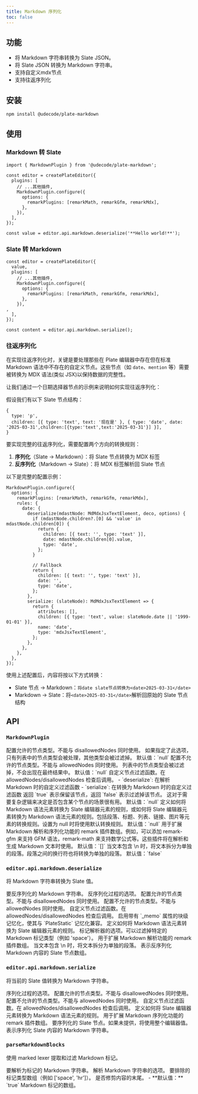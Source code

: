 ```yaml
---
title: Markdown 序列化
toc: false
---
```


<ComponentPreview name="markdown-demo" />

<PackageInfo>

## 功能

- 将 Markdown 字符串转换为 Slate JSON。
- 将 Slate JSON 转换为 Markdown 字符串。
- 支持自定义mdx节点
- 支持往返序列化

</PackageInfo>

## 安装

```bash
npm install @udecode/plate-markdown
```

## 使用

### Markdown 转 Slate

```tsx
import { MarkdownPlugin } from '@udecode/plate-markdown';

const editor = createPlateEditor({ 
  plugins: [
    // ...其他插件,
    MarkdownPlugin.configure({
      options: {
        remarkPlugins: [remarkMath, remarkGfm, remarkMdx],
      },
    }),
  ],
});

const value = editor.api.markdown.deserialize('**Hello world!**');
```

<ComponentPreview name="markdown-to-slate-demo" />

### Slate 转 Markdown


```tsx
const editor = createPlateEditor({ 
  value,
  plugins: [
    // ...其他插件,
    MarkdownPlugin.configure({
      options: {
        remarkPlugins: [remarkMath, remarkGfm, remarkMdx],
      },
    }),
,
  ],
});

const content = editor.api.markdown.serialize();
```

### 往返序列化

在实现往返序列化时，关键是要处理那些在 Plate 编辑器中存在但在标准 Markdown 语法中不存在的自定义节点。这些节点（如 `date`、`mention` 等）需要被转换为 MDX 语法(类似 JSX)以保持数据的完整性。

让我们通过一个日期选择器节点的示例来说明如何实现往返序列化：

假设我们有以下 Slate 节点结构：
```tsx
{
  type: 'p',
  children: [{ type: 'text', text: '现在是' }, { type: 'date', date: '2025-03-31',children:[{type:'text',text:'2025-03-31'}] }],
}
```

要实现完整的往返序列化，需要配置两个方向的转换规则：

1. **序列化**（Slate → Markdown）：将 Slate 节点转换为 MDX 标签
2. **反序列化**（Markdown → Slate）：将 MDX 标签解析回 Slate 节点

以下是完整的配置示例：
```tsx
MarkdownPlugin.configure({
  options: {
    remarkPlugins: [remarkMath, remarkGfm, remarkMdx],
    rules: {
      date: {
        deserialize(mdastNode: MdMdxJsxTextElement, deco, options) {
          if (mdastNode.children?.[0] && 'value' in mdastNode.children[0]) {
            return {
              children: [{ text: '', type: 'text' }],
              date: mdastNode.children[0].value,
              type: 'date',
            };
          }

          // Fallback
          return {
            children: [{ text: '', type: 'text' }],
            date: '',
            type: 'date',
          };
        },
        serialize: (slateNode): MdMdxJsxTextElement => {
          return {
            attributes: [],
            children: [{ type: 'text', value: slateNode.date || '1999-01-01' }],
            name: 'date',
            type: 'mdxJsxTextElement',
          };
        },
      },
    },
  },
});
```

使用上述配置后，内容将按以下方式转换：

- Slate 节点 → Markdown：`将date slate节点转换为<date>2025-03-31</date>`
- Markdown → Slate：将`<date>2025-03-31</date>`解析回原始的 Slate 节点结构


## API

### `MarkdownPlugin`

<API name="MarkdownPlugin">
<APIOptions>
  <APIItem name="allowedNodes" type="NodesConfig | null">
    配置允许的节点类型。不能与 disallowedNodes 同时使用。
    如果指定了此选项，只有列表中的节点类型会被处理，其他类型会被过滤掉。
    默认值：`null`
  </APIItem>
  <APIItem name="disallowedNodes" type="NodesConfig | null">
    配置不允许的节点类型。不能与 allowedNodes 同时使用。
    列表中的节点类型会被过滤掉，不会出现在最终结果中。
    默认值：`null`
  </APIItem>
  <APIItem name="allowNode" type="AllowNodeConfig">
    自定义节点过滤函数。在 allowedNodes/disallowedNodes 检查后调用。
    - `deserialize`: 在解析 Markdown 时的自定义过滤函数
    - `serialize`: 在转换为 Markdown 时的自定义过滤函数
    返回 `true` 表示保留该节点，返回 `false` 表示过滤掉该节点。
    这对于需要复杂逻辑来决定是否包含某个节点的场景很有用。
    默认值：`null`
  </APIItem>
  <APIItem name="rules" type="TRules | null">
    定义如何将 Markdown 语法元素转换为 Slate 编辑器元素的规则，或如何将 Slate 编辑器元素转换为 Markdown 语法元素的规则。包括段落、标题、列表、链接、图片等元素的转换规则。设置为 null 时将使用默认转换规则。
    默认值：`null`
  </APIItem>
  <APIItem name="remarkPlugins" type="Plugin[]">
    用于扩展 Markdown 解析和序列化功能的 remark 插件数组。例如，可以添加 remark-gfm 来支持 GFM 语法，remark-math 来支持数学公式等。这些插件将在解析和生成 Markdown 文本时使用。
    默认值：`[]`
  </APIItem>
  <APIItem name="splitLineBreaks" type="boolean">
    当文本包含 \n 时，将文本拆分为单独的段落。段落之间的换行符也将转换为单独的段落。
    默认值：`false`
  </APIItem>
</APIOptions>
</API>

### `editor.api.markdown.deserialize`

将 Markdown 字符串转换为 Slate 值。

<API name="deserialize">
<APIParameters>
  <APIItem name="markdown" type="string">
    要反序列化的 Markdown 字符串。
  </APIItem>
  <APIItem name="options" type="DeserializeMdOptions" optional>
    反序列化过程的选项。
  </APIItem>
</APIParameters>

<APIOptions type="DeserializeMdOptions">
  <APIItem name="allowedNodes" type="NodesConfig" optional>
    配置允许的节点类型。不能与 disallowedNodes 同时使用。
  </APIItem>
  <APIItem name="disallowedNodes" type="NodesConfig" optional>
    配置不允许的节点类型。不能与 allowedNodes 同时使用。
  </APIItem>
  <APIItem name="allowNode" type="AllowNodeConfig" optional>
    自定义节点过滤函数。在 allowedNodes/disallowedNodes 检查后调用。
  </APIItem>
  <APIItem name="memoize" type="boolean" optional>
    启用带有 `_memo` 属性的块级记忆化，使其与 `PlateStatic` 记忆化兼容。
  </APIItem>
  <APIItem name="rules" type="TRules" optional>
    定义如何将 Markdown 语法元素转换为 Slate 编辑器元素的规则。
  </APIItem>
  <APIItem name="parser" type="ParseMarkdownBlocksOptions" optional>
    标记解析器的选项。可以过滤掉特定的 Markdown 标记类型（例如 'space'）。
  </APIItem>
  <APIItem name="remarkPlugins" type="Plugin[]" optional>
    用于扩展 Markdown 解析功能的 remark 插件数组。
  </APIItem>
  <APIItem name="splitLineBreaks" type="boolean" optional>
    当文本包含 \n 时，将文本拆分为单独的段落。
  </APIItem>
</APIOptions>
    
<APIReturns type="Descendant[]">
    表示反序列化 Markdown 内容的 Slate 节点数组。
</APIReturns>
</API>

### `editor.api.markdown.serialize`

将当前的 Slate 值转换为 Markdown 字符串。

<API name="serialize">
<APIParameters>
  <APIItem name="options" type="SerializeMdOptions" optional>
    序列化过程的选项。
  </APIItem>
</APIParameters>

<APIOptions type="SerializeMdOptions">
  <APIItem name="allowedNodes" type="NodesConfig" optional>
    配置允许的节点类型。不能与 disallowedNodes 同时使用。
  </APIItem>
  <APIItem name="disallowedNodes" type="NodesConfig" optional>
    配置不允许的节点类型。不能与 allowedNodes 同时使用。
  </APIItem>
  <APIItem name="allowNode" type="AllowNodeConfig" optional>
    自定义节点过滤函数。在 allowedNodes/disallowedNodes 检查后调用。
  </APIItem>
  <APIItem name="rules" type="TRules" optional>
    定义如何将 Slate 编辑器元素转换为 Markdown 语法元素的规则。
  </APIItem>
  <APIItem name="remarkPlugins" type="Plugin[]" optional>
    用于扩展 Markdown 序列化功能的 remark 插件数组。
  </APIItem>
  <APIItem name="value" type="Descendant[]" optional>
    要序列化的 Slate 节点。如果未提供，将使用整个编辑器值。
  </APIItem>
</APIOptions>

<APIReturns type="string">
  表示序列化 Slate 内容的 Markdown 字符串。
</APIReturns>
</API>

### `parseMarkdownBlocks`

使用 marked lexer 提取和过滤 Markdown 标记。

<API name="parseMarkdownBlocks">
<APIParameters>
  <APIItem name="markdown" type="string">
    要解析为标记的 Markdown 字符串。
  </APIItem>
  <APIItem name="options" type="ParseMarkdownBlocksOptions" optional>
    解析 Markdown 字符串的选项。
  </APIItem>
</APIParameters>

<APIOptions type="ParseMarkdownBlocksOptions">
  <APIItem name="exclude" type="string[]" optional>
    要排除的标记类型数组（例如 ['space', 'hr']）。
  </APIItem>
  <APIItem name="trim" type="boolean" optional>
    是否修剪内容的末尾。
    - **默认值：** `true`
  </APIItem>
</APIOptions>

<APIReturns type="Token[]">
  Markdown 标记的数组。
</APIReturns>
</API>